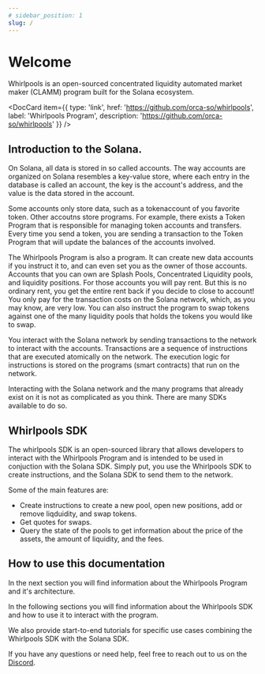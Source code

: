 ```yaml
---
# sidebar_position: 1
slug: /
---
```


# Welcome

Whirlpools is an open-sourced concentrated liquidity automated market maker (CLAMM) program built for the Solana ecosystem.

<DocCard item={{
  type: 'link',
  href: 'https://github.com/orca-so/whirlpools',
  label: 'Whirlpools Program',
  description: 'https://github.com/orca-so/whirlpools'
}} />

## Introduction to the Solana.

On Solana, all data is stored in so called accounts. The way accounts are organized on Solana resembles a key-value store, where each entry in the database is called an account, the key is the account's address, and the value is the data stored in the account.

Some accounts only store data, such as a tokenaccount of you favorite token. Other accoutns store programs. For example, there exists a Token Program that is responsible for managing token accounts and transfers. Every time you send a token, you are sending a transaction to the Token Program that will update the balances of the accounts involved.

The Whirlpools Program is also a program. It can create new data accounts if you instruct it to, and can even set you as the owner of those accounts. Accounts that you can own are Splash Pools, Concentrated Liquidity pools, and liquidity positions. For those accounts you will pay rent. But this is no ordinary rent, you get the entire rent back if you decide to close to account! You only pay for the transaction costs on the Solana network, which, as you may know, are very low. You can also instruct the program to swap tokens against one of the many liquidity pools that holds the tokens you would like to swap.

You interact with the Solana network by sending transactions to the network to interact with the accounts. Transactions are a sequence of instructions that are executed atomically on the network. The execution logic for instructions is stored on the programs (smart contracts) that run on the network.

Interacting with the Solana network and the many programs that already exist on it is not as complicated as you think. There are many SDKs available to do so.

## Whirlpools SDK

The whirlpools SDK is an open-sourced library that allows developers to interact with the Whirlpools Program and is intended to be used in conjuction with the Solana SDK. Simply put, you use the Whirlpools SDK to create instructions, and the Solana SDK to send them to the network.

Some of the main features are:
- Create instructions to create a new pool, open new positions, add or remove liqduidity, and swap tokens.
- Get quotes for swaps.
- Query the state of the pools to get information about the price of the assets, the amount of liquidity, and the fees.

## How to use this documentation

In the next section you will find information about the Whirlpools Program and it's architecture.

In the following sections you will find information about the Whirlpools SDK and how to use it to interact with the program.

We also provide start-to-end tutorials for specific use cases combining the Whirlpools SDK with the Solana SDK.

If you have any questions or need help, feel free to reach out to us on the [Discord](link).